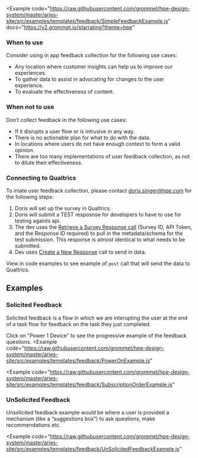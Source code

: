 
<Example
  code="https://raw.githubusercontent.com/grommet/hpe-design-system/master/aries-site/src/examples/templates/feedback/SimpleFeedbackExample.js"
  docs="https://v2.grommet.io/starrating?theme=hpe"
>
  <SimpleFeedbackExample />
</Example>

### When to use
Consider using in app feedback collection for the following use cases:
- Any location where customer insights can help us to improve our experiences.
- To gather data to assist in advocating for changes to the user experience.
- To evaluate the effectiveness of content.

### When not to use
Don’t collect feedback in the following use cases:
- If it disrupts a user flow or is intrusive in any way.
- There is no actionable plan for what to do with the data.
- In locations where users do not have enough context to form a valid opinion. 
- There are too many implementations of user feedback collection, as not to dilute their effectiveness.

### Connecting to Qualtrics
To iniate user feedback collection, please contact doris.singer@hpe.com for the following steps:

1. Doris will set up the survey in Qualtrics.
2. Doris will submit a TEST resposnse for developers to have to use for testing againts api.
3. The dev uses the [Retrieve a Survey Response call](https://api.qualtrics.com/1179a68b7183c-retrieve-a-survey-response) (Survey ID, API Token, and the Response ID required) to pull in the metadata/schema for the test submission. This response is almost identical to what needs to be submitted.
4. Dev uses [Create a New Response](https://api.qualtrics.com/f1cad92018d2b-create-a-new-response) call to send in data.

View in code examples to see example of `post` call that will send the data to Qualtrics.

## Examples

### Solicited Feedback
Solicited feedback is a flow in which we are interupting the user at the end of a task flow for feedback on the task they just completed. 

Click on "Power 1 Device" to see the progressive example of the feedback questions. 
<Example
  code="https://raw.githubusercontent.com/grommet/hpe-design-system/master/aries-site/src/examples/templates/feedback/PowerOnExample.js"
>
  <PowerOnExample />
</Example>

<Example
  code="https://raw.githubusercontent.com/grommet/hpe-design-system/master/aries-site/src/examples/templates/feedback/SubscriptionOrderExample.js"
>
  <SubscriptionOrderExample />
</Example>


### UnSolicited Feedback
Unsolicited feedback example would be where a user is provided a mechanism (like a “suggestions box”) to ask questions, make recommendations etc.

<Example
  code="https://raw.githubusercontent.com/grommet/hpe-design-system/master/aries-site/src/examples/templates/feedback/UnSolicitedFeedbackExample.js"
>
  <UnSolicitedFeedbackExample />
</Example>
